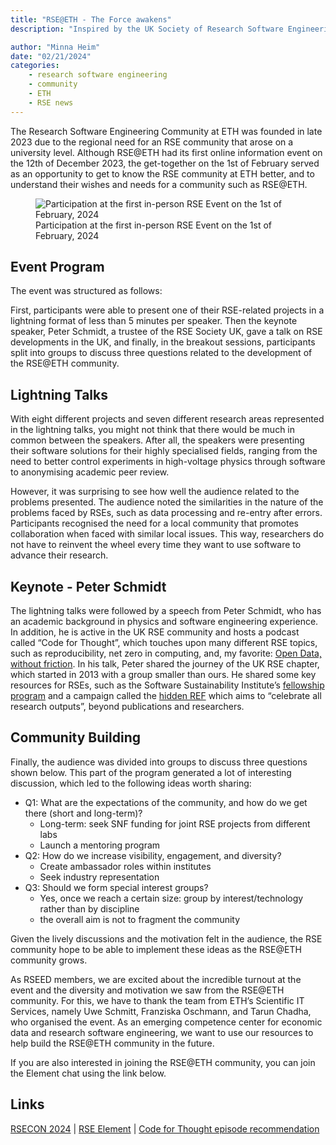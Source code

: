 ```yaml
---
title: "RSE@ETH - The Force awakens"
description: "Inspired by the UK Society of Research Software Engineering (RSE), the first in-person event of the newly founded RSE at ETH took place on February 1. A lightning talk format gave a broad array of interested researchers the chance to present themselves and software engineering work at ETH and discuss the future development of RSE@ETH."

author: "Minna Heim"
date: "02/21/2024"
categories:
    - research software engineering
    - community
    - ETH
    - RSE news
---
```


The Research Software Engineering Community at ETH was founded in late 2023 due to the regional need for an RSE community that arose on a university level.
<!-- why need arose on uni level? -->
Although RSE@ETH had its first online information event on the 12th of December 2023, the get-together on the 1st of February served as an opportunity to get to know the RSE community at ETH better, and to understand their wishes and needs for a community such as RSE@ETH.

![Participation at the first in-person RSE Event on the 1st of February, 2024](rse_event.jpeg)

## Event Program
The event was structured as follows:

First, participants were able to present one of their RSE-related projects in a lightning format of less than 5 minutes per speaker. Then the keynote speaker, Peter Schmidt, a trustee of the RSE Society UK, gave a talk on RSE developments in the UK, and finally, in the breakout sessions, participants split into groups to discuss three questions related to the development of the RSE@ETH community.

## Lightning Talks

With eight different projects and seven different research areas represented in the lightning talks, you might not think that there would be much in common between the speakers. After all, the speakers were presenting their software solutions for their highly specialised fields, ranging from the need to better control experiments in high-voltage physics through software to anonymising academic peer review.

However, it was surprising to see how well the audience related to the problems presented. The audience noted the similarities in the nature of the problems faced by RSEs, such as data processing and re-entry after errors. Participants recognised the need for a local community that promotes collaboration when faced with similar local issues. This way, researchers do not have to reinvent the wheel every time they want to use software to advance their research.

## Keynote - Peter Schmidt

The lightning talks were followed by a speech from Peter Schmidt, who has an academic background in physics and software engineering experience. In addition, he is active in the UK RSE community and hosts a podcast called "Code for Thought", which touches upon many different RSE topics, such as reproducibility, net zero in computing, and, my favorite: [Open Data, without friction](https://codeforthought.buzzsprout.com/1326658/14165274-en-open-data-without-friction-sara-petti-and-evgeny-karev). In his talk, Peter shared the journey of the UK RSE chapter, which started in 2013 with a group smaller than ours. He shared some key resources for RSEs, such as the Software Sustainability Institute's [fellowship program](https://www.software.ac.uk/programmes/fellowship-programme) and a campaign called the [hidden REF](https://hidden-ref.org) which aims to "celebrate all research outputs", beyond publications and researchers. 

## Community Building

Finally, the audience was divided into groups to discuss three questions shown below. This part of the program generated a lot of interesting discussion, which led to the following ideas worth sharing: 

- Q1: What are the expectations of the community, and how do we get there (short and long-term)?
    * Long-term: seek SNF funding for joint RSE projects from different labs
    * Launch a mentoring program 

- Q2: How do we increase visibility, engagement, and diversity?
    * Create ambassador roles within institutes
    * Seek industry representation 

- Q3: Should we form special interest groups?
    * Yes, once we reach a certain size: group by interest/technology rather than by discipline
    * the overall aim is not to fragment the community

Given the lively discussions and the motivation felt in the audience, the RSE community hope to be able to implement these ideas as the RSE@ETH community grows.

As RSEED members, we are excited about the incredible turnout at the event and the diversity and motivation we saw from the RSE@ETH community. For this, we have to thank the team from ETH's Scientific IT Services, namely Uwe Schmitt, Franziska Oschmann, and Tarun Chadha, who organised the event. As an emerging competence center for economic data and research software engineering, we want to use our resources to help build the RSE@ETH community in the future. 

If you are also interested in joining the RSE@ETH community, you can join the Element chat using the link below. 

## Links

[RSECON 2024](https://rsecon24.society-rse.org) | [RSE Element](https://m.ethz.ch/#/#research-software-engineering-ch:staffchat.ethz.ch) | [Code for Thought episode recommendation](https://codeforthought.buzzsprout.com)

